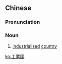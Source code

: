 ==Chinese==
{{zh-forms|s=工业国|type=21}}

===Pronunciation===
{{zh-pron
|m=gōngyèguó
|c=gung1 jip6 gwok3
|mn=kang-gia̍p-kok
|cat=n
}}

===Noun===
{{zh-noun}}

# [[industrialised]] [[country]]

[[ko:工業國]]